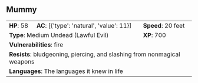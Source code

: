 ## Mummy {#monster-mummy}

```{=html}
<table class="table table-striped">
    <tbody>
        <tr>                    
            <td><b>HP</b>: 58</td>
            <td><b>AC</b>: [{'type': 'natural', 'value': 11}]</td>
            <td><b>Speed</b>: 20 feet</td>
        </tr>
        <tr>
            <td colspan="2"><b>Type</b>: Medium Undead (Lawful Evil)</td>
            <td><b>XP</b>: 700</td>
        </tr>
        <tr>
            <td colspan="3"><b>Vulnerabilities</b>: fire</td>
        </tr>
        <tr>
            <td colspan="3"><b>Resists</b>: bludgeoning, piercing, and slashing from nonmagical weapons</td>
        </tr>
        <tr>
            <td colspan="3"><b>Languages</b>: The languages it knew in life</td>
        </tr>
    </tbody>
</table>
```